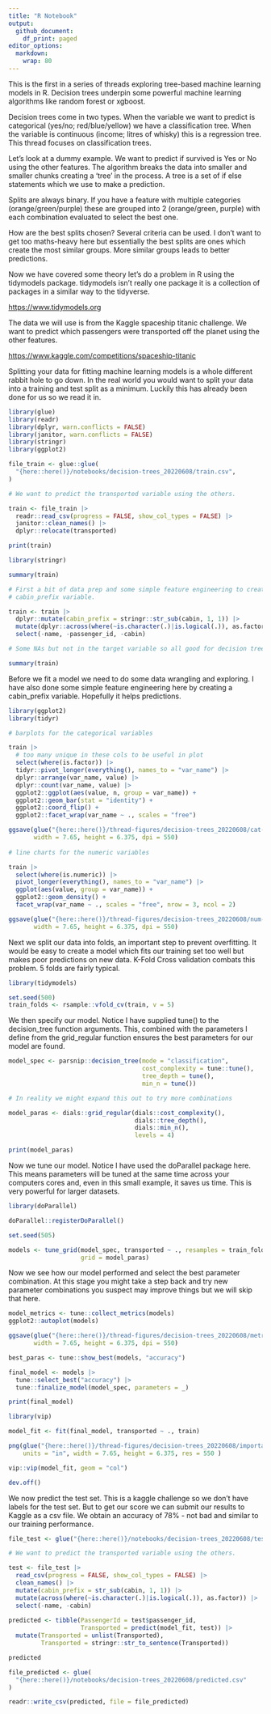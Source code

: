```yaml
---
title: "R Notebook"
output:
  github_document:
    df_print: paged
editor_options:
  markdown:
    wrap: 80
---
```


This is the first in a series of threads exploring tree-based machine learning models in R. Decision trees underpin some powerful machine learning algorithms like random forest or xgboost.

Decision trees come in two types. When the variable we want to predict is categorical (yes/no; red/blue/yellow) we have a classification tree. When the variable is continuous (income; litres of whisky) this is a regression tree. This thread focuses on classification trees. 

Let's look at a dummy example. We want to predict if survived is Yes or No using the other features. The algorithm breaks the data into smaller and smaller chunks creating a 'tree' in the process. A tree is a set of if else statements which we use to make a prediction. 

Splits are always binary. If you have a feature with multiple categories (orange/green/purple) these are grouped into 2 (orange/green, purple) with each combination evaluated to select the best one.

How are the best splits chosen? Several criteria can be used. I don't want to get too maths-heavy here but essentially the best splits are ones which create the most similar groups. More similar groups leads to better predictions.

Now we have covered some theory let's do a problem in R using the tidymodels package. tidymodels isn't really one package it is a collection of packages in a similar way to the tidyverse.

<https://www.tidymodels.org>

The data we will use is from the Kaggle spaceship titanic challenge. We want to predict which passengers were transported off the planet using the other features.

<https://www.kaggle.com/competitions/spaceship-titanic>

Splitting your data for fitting machine learning models is a whole different rabbit hole to go down. In the real world you would want to split your data into a training and test split as a minimum. Luckily this has already been done for us so we read it in.

```r
library(glue)
library(readr)
library(dplyr, warn.conflicts = FALSE)
library(janitor, warn.conflicts = FALSE)
library(stringr)
library(ggplot2)

file_train <- glue::glue(
  "{here::here()}/notebooks/decision-trees_20220608/train.csv",
)

# We want to predict the transported variable using the others. 

train <- file_train |> 
  readr::read_csv(progress = FALSE, show_col_types = FALSE) |> 
  janitor::clean_names() |> 
  dplyr::relocate(transported)

print(train)
```

```r
library(stringr)

summary(train)

# First a bit of data prep and some simple feature engineering to create the 
# cabin_prefix variable.

train <- train |> 
  dplyr::mutate(cabin_prefix = stringr::str_sub(cabin, 1, 1)) |> 
  mutate(dplyr::across(where(~is.character(.)|is.logical(.)), as.factor)) |> 
  select(-name, -passenger_id, -cabin) 

# Some NAs but not in the target variable so all good for decision trees

summary(train)
```

Before we fit a model we need to do some data wrangling and exploring. I have also done some simple feature engineering here by creating a cabin_prefix variable. Hopefully it helps predictions.

```r
library(ggplot2)
library(tidyr)

# barplots for the categorical variables

train |> 
  # too many unique in these cols to be useful in plot
  select(where(is.factor)) |> 
  tidyr::pivot_longer(everything(), names_to = "var_name") |> 
  dplyr::arrange(var_name, value) |> 
  dplyr::count(var_name, value) |> 
  ggplot2::ggplot(aes(value, n, group = var_name)) +
  ggplot2::geom_bar(stat = "identity") +
  ggplot2::coord_flip() +
  ggplot2::facet_wrap(var_name ~ ., scales = "free")

ggsave(glue("{here::here()}/thread-figures/decision-trees_20220608/cat-vars.png"), 
       width = 7.65, height = 6.375, dpi = 550)
 
# line charts for the numeric variables

train |> 
  select(where(is.numeric)) |> 
  pivot_longer(everything(), names_to = "var_name") |> 
  ggplot(aes(value, group = var_name)) +
  ggplot2::geom_density() +
  facet_wrap(var_name ~ ., scales = "free", nrow = 3, ncol = 2)

ggsave(glue("{here::here()}/thread-figures/decision-trees_20220608/num-vars.png"), 
       width = 7.65, height = 6.375, dpi = 550)
```

Next we split our data into folds, an important step to prevent overfitting. It would be easy to create a model which fits our training set too well but makes poor predictions on new data. K-Fold Cross validation combats this problem. 5 folds are fairly typical.

```r
library(tidymodels)

set.seed(500)
train_folds <- rsample::vfold_cv(train, v = 5)
```

We then specify our model. Notice I have supplied tune() to the decision_tree function arguments. This, combined with the parameters I define from the grid_regular function ensures the best parameters for our model are found.

```r
model_spec <- parsnip::decision_tree(mode = "classification", 
                                     cost_complexity = tune::tune(),
                                     tree_depth = tune(),
                                     min_n = tune())

# In reality we might expand this out to try more combinations

model_paras <- dials::grid_regular(dials::cost_complexity(), 
                                   dials::tree_depth(), 
                                   dials::min_n(), 
                                   levels = 4)

print(model_paras)
```

Now we tune our model. Notice I have used the doParallel package here. This means parameters will be tuned at the same time across your computers cores and, even in this small example, it saves us time. This is very powerful for larger datasets. 

```r
library(doParallel)

doParallel::registerDoParallel()

set.seed(505)

models <- tune_grid(model_spec, transported ~ ., resamples = train_folds, 
                    grid = model_paras)
```

Now we see how our model performed and select the best parameter combination. At this stage you might take a step back and try new parameter combinations you suspect may improve things but we will skip that here. 

```r
model_metrics <- tune::collect_metrics(models)
ggplot2::autoplot(models)

ggsave(glue("{here::here()}/thread-figures/decision-trees_20220608/metrics.png"), 
       width = 7.65, height = 6.375, dpi = 550)

best_paras <- tune::show_best(models, "accuracy")

final_model <- models |> 
  tune::select_best("accuracy") |> 
  tune::finalize_model(model_spec, parameters = _)

print(final_model)
```

```r
library(vip)

model_fit <- fit(final_model, transported ~ ., train)

png(glue("{here::here()}/thread-figures/decision-trees_20220608/importance.png"),
    units = "in", width = 7.65, height = 6.375, res = 550 )

vip::vip(model_fit, geom = "col") 

dev.off()
```

We now predict the test set. This is a kaggle challenge so we don't have labels for the test set. But to get our score we can submit our results to Kaggle as a csv file. We obtain an accuracy of 78% - not bad and similar to our training performance.

```r
file_test <- glue("{here::here()}/notebooks/decision-trees_20220608/test.csv")

# We want to predict the transported variable using the others. 

test <- file_test |> 
  read_csv(progress = FALSE, show_col_types = FALSE) |> 
  clean_names() |> 
  mutate(cabin_prefix = str_sub(cabin, 1, 1)) |>
  mutate(across(where(~is.character(.)|is.logical(.)), as.factor)) |> 
  select(-name, -cabin) 
  
predicted <- tibble(PassengerId = test$passenger_id, 
                    Transported = predict(model_fit, test)) |> 
  mutate(Transported = unlist(Transported),
         Transported = stringr::str_to_sentence(Transported))

predicted

file_predicted <- glue(
  "{here::here()}/notebooks/decision-trees_20220608/predicted.csv"
)

readr::write_csv(predicted, file = file_predicted)
```
